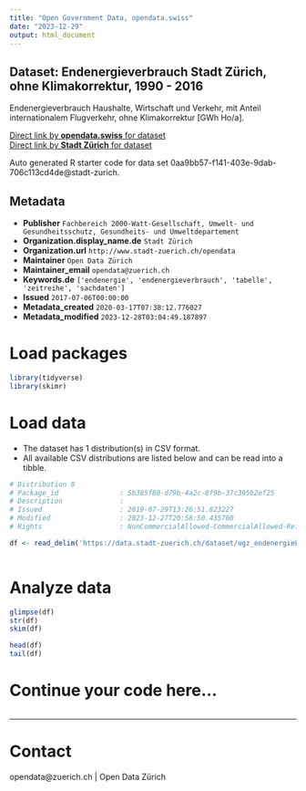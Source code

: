 ```yaml
---
title: "Open Government Data, opendata.swiss"
date: "2023-12-29"
output: html_document
---
```


## Dataset: Endenergieverbrauch Stadt Zürich, ohne Klimakorrektur, 1990 - 2016


Endenergieverbrauch Haushalte, Wirtschaft und Verkehr, mit Anteil internationalem Flugverkehr, ohne Klimakorrektur [GWh Ho/a].


[Direct link by **opendata.swiss** for dataset](https://opendata.swiss/de/dataset/endenergieverbrauch-stadt-zurich-ohne-klimakorrektur-1990-20162)<br>
[Direct link by **Stadt Zürich** for dataset](https://data.stadt-zuerich.ch/dataset/ugz_endenergiebilanz)

Auto generated R starter code for data set 0aa9bb57-f141-403e-9dab-706c113cd4de@stadt-zurich.

## Metadata

- **Publisher** `Fachbereich 2000-Watt-Gesellschaft, Umwelt- und Gesundheitsschutz, Gesundheits- und Umweltdepartement`
- **Organization.display_name.de** `Stadt Zürich`
- **Organization.url** `http://www.stadt-zuerich.ch/opendata`
- **Maintainer** `Open Data Zürich`
- **Maintainer_email** `opendata@zuerich.ch`
- **Keywords.de** `['endenergie', 'endenergieverbrauch', 'tabelle', 'zeitreihe', 'sachdaten']`
- **Issued** `2017-07-06T00:00:00`
- **Metadata_created** `2020-03-17T07:38:12.776027`
- **Metadata_modified** `2023-12-28T03:04:49.187897`


# Load packages

```r

library(tidyverse)
library(skimr)

```

# Load data

-   The dataset has 1 distribution(s) in CSV format.
-   All available CSV distributions are listed below and can be read into a tibble.

```r

# Distribution 0
# Package_id               : 5b385f80-d79b-4a2c-8f9b-37c395b2ef25
# Description              : 
# Issued                   : 2019-07-29T13:26:51.823227
# Modified                 : 2023-12-27T20:58:50.435700
# Rights                   : NonCommercialAllowed-CommercialAllowed-ReferenceNotRequired

df <- read_delim('https://data.stadt-zuerich.ch/dataset/ugz_endenergiebilanz/download/ugz_endenergiebilanz.csv')



```

# Analyze data

```r

glimpse(df)
str(df)
skim(df)

head(df)
tail(df)

```

# Continue your code here...

```r

```

------------------------------------------------------------------------

# Contact

opendata@zuerich.ch | Open Data Zürich
